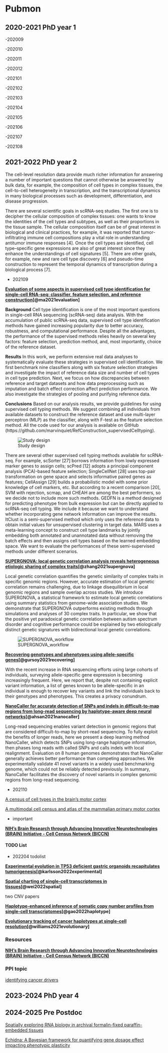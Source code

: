 # Pubmon
## 2020-2021 PhD year 1

-202009

-202010

-202011

-202012

-202101

-202102

-202103

-202104

-202105

-202106

-202107

-202108



## 2021-2022 PhD year 2

The cell-level resolution data provide much richer information for answering a number of important questions that cannot otherwise be answered by bulk data, for example, the composition of cell types in complex tissues, the cell-to-cell heterogeneity in transcription, and the transcriptional dynamics in many biological processes such as development, differentiation, and disease progression.

There are several scientific goals in scRNA-seq studies. The first one is to decipher the cellular composition of complex tissues: one wants to know the identities of the cell types and subtypes, as well as their proportions in the tissue sample. The cellular composition itself can be of great interest in biological and clinical practices, for example, it was reported that tumor-infiltrating immune cell compositions play a vital role in understanding antitumor immune responses [4]. Once the cell types are identified, cell type–specific gene expressions are also of great interest since they enhance the understandings of cell signatures [5]. There are other goals, for example, new and rare cell type discovery [6] and pseudo-time construction to represent the temporal dynamics of transcription during a biological process [7].



- 202109

**[Evaluation of some aspects in supervised cell type identification for single-cell RNA-seq: classifier, feature selection, and reference construction](https://genomebiology.biomedcentral.com/articles/10.1186/s13059-021-02480-2)[@ma2021evaluation]**

**Background**
Cell type identification is one of the most important questions in single-cell RNA sequencing (scRNA-seq) data analysis. With the accumulation of public scRNA-seq data, supervised cell type identification methods have gained increasing popularity due to better accuracy, robustness, and computational performance. Despite all the advantages, the performance of the supervised methods relies heavily on several key factors: feature selection, prediction method, and, most importantly, choice of the reference dataset.

**Results**
In this work, we perform extensive real data analyses to systematically evaluate these strategies in supervised cell identification. We first benchmark nine classifiers along with six feature selection strategies and investigate the impact of reference data size and number of cell types in cell type prediction. Next, we focus on how discrepancies between reference and target datasets and how data preprocessing such as imputation and batch effect correction affect prediction performance. We also investigate the strategies of pooling and purifying reference data.

**Conclusions**
Based on our analysis results, we provide guidelines for using supervised cell typing methods. We suggest combining all individuals from available datasets to construct the reference dataset and use multi-layer perceptron (MLP) as the classifier, along with F-test as the feature selection method. All the code used for our analysis is available on GitHub (https://github.com/marvinquiet/RefConstruction_supervisedCelltyping).

![Study design](./figs/pubmon/2021-2022/CELLTYPE_ANNO_BENCHMARK.png)

There are several other supervised cell typing methods available for scRNA-seq. For example, scSorter [27] borrows information from lowly expressed marker genes to assign cells; scPred [12] adopts a principal component analysis (PCA)-based feature selection; SingleCellNet [28] uses top-pair transformation on gene space and selects informative paired genes as features; CellAssign [29] builds a probabilistic model with some prior knowledge of cell markers, etc. But according to a recent comparison [20], SVM with rejection, scmap, and CHEAH are among the best performers, so we decide not to include more such methods. GEDFN is a method designed for predicting phenotype from bulk expression but can be directly applied to scRNA-seq cell typing. We include it because we want to understand whether incorporating gene network information can improve the results. ItClust is a semi-supervised method which only uses the reference data to obtain initial values for unsupervised clustering in target data. MARS uses a meta-learning concept to construct cell type landmarks by jointly embedding both annotated and unannotated data without removing the batch effects and then assigns cell types based on the learned embedding space. We want to evaluate the performances of these semi-supervised methods under different scenarios.



**[SUPERGNOVA: local genetic correlation analysis reveals heterogeneous etiologic sharing of complex traits](https://genomebiology.biomedcentral.com/articles/10.1186/s13059-021-02478-w)[@zhang2021supergnova]**

Local genetic correlation quantifies the genetic similarity of complex traits in specific genomic regions. However, accurate estimation of local genetic correlation remains challenging, due to linkage disequilibrium in local genomic regions and sample overlap across studies. We introduce SUPERGNOVA, a statistical framework to estimate local genetic correlations using summary statistics from genome-wide association studies. We demonstrate that SUPERGNOVA outperforms existing methods through simulations and analyses of 30 complex traits. In particular, we show that the positive yet paradoxical genetic correlation between autism spectrum disorder and cognitive performance could be explained by two etiologically distinct genetic signatures with bidirectional local genetic correlations.

![SUPERGNOVA_workflow](./figs/pubmon/2021-2022/SUPERGNOVA_workflow.png)




**[Recovering genotypes and phenotypes using allele-specific genes](https://genomebiology.biomedcentral.com/articles/10.1186/s13059-021-02477-x)[@gursoy2021recovering]**

With the recent increase in RNA sequencing efforts using large cohorts of individuals, surveying allele-specific gene expression is becoming increasingly frequent. Here, we report that, despite not containing explicit variant information, a list of genes known to be allele-specific in an individual is enough to recover key variants and link the individuals back to their genotypes and phenotypes. This creates a privacy conundrum.

**[NanoCaller for accurate detection of SNPs and indels in difficult-to-map regions from long-read sequencing by haplotype-aware deep neural networks](https://genomebiology.biomedcentral.com/articles/10.1186/s13059-021-02472-2)[@ahsan2021nanocaller]**

Long-read sequencing enables variant detection in genomic regions that are considered difficult-to-map by short-read sequencing. To fully exploit the benefits of longer reads, here we present a deep learning method NanoCaller, which detects SNPs using long-range haplotype information, then phases long reads with called SNPs and calls indels with local realignment. Evaluation on 8 human genomes demonstrates that NanoCaller generally achieves better performance than competing approaches. We experimentally validate 41 novel variants in a widely used benchmarking genome, which could not be reliably detected previously. In summary, NanoCaller facilitates the discovery of novel variants in complex genomic regions from long-read sequencing.



- 202110

[A census of cell types in the brain’s motor cortex](https://www.nature.com/articles/d41586-021-02493-8)

[A multimodal cell census and atlas of the mammalian primary motor cortex](https://www.nature.com/articles/s41586-021-03950-0)

- important

**[NIH's Brain Research through Advancing Innovative Neurotechnologies (BRAIN) Initiative - Cell Census Network (BICCN)](https://biccn.org/)**

#### TODO List
- 202204 todolist

**[Experimental evolution in TP53 deficient gastric organoids recapitulates tumorigenesis](https://www.biorxiv.org/content/10.1101/2022.04.09.487529v1)[@karlsson2022experimental]**

**[Spatial charting of single-cell transcriptomes in tissues](https://www.nature.com/articles/s41587-022-01233-1)[@wei2022spatial]**

two CNV papers

**[Haplotype-enhanced inference of somatic copy number profiles from single-cell transcriptomes](https://www.biorxiv.org/content/10.1101/2022.02.07.479314v1)[@gao2022haplotype]**

**[Evolutionary tracking of cancer haplotypes at single-cell resolution](https://www.biorxiv.org/content/10.1101/2021.06.04.447031v1)[@williams2021evolutionary]**



### Resources

**[NIH's Brain Research through Advancing Innovative Neurotechnologies (BRAIN) Initiative - Cell Census Network (BICCN)](https://biccn.org/)**


### PPI topic

[identifying cancer drivers](https://mp.weixin.qq.com/s/EWLSD7wB-GUIXS94LtPtWQ)


## 2023-2024 PhD year 4




## 2024-2025 Pre Postdoc

[Spatially exploring RNA biology in archival formalin-fixed paraffin-embedded tissues](https://www.cell.com/action/showPdf?pii=S0092-8674%2824%2901019-5)

[Echidna: A Bayesian framework for quantifying gene dosage effect impacting phenotypic plasticity](https://www.biorxiv.org/content/10.1101/2024.12.15.628568v1)






